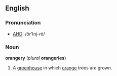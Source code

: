 ==English==
===Pronunciation===
*[[AHD]]: /ôr'ĭnj-rē/

===Noun===
'''orangery''' (''plural'' '''orangeries''')

#A [[greenhouse]] in which [[orange]] trees are grown.
